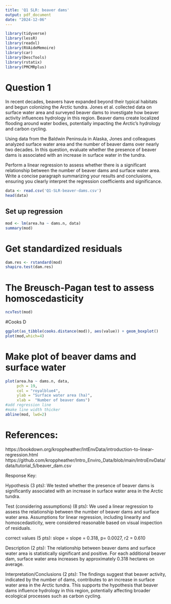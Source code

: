```yaml
---
title: 'Q1 SLR: beaver dams'
output: pdf_document
date: "2024-12-06"
---
```


```r
library(tidyverse)
library(lessR)
library(readxl)
library(RVAideMemoire)
library(car)
library(DescTools)
library(rstatix)
library(PMCMRplus)
```

# Question 1
In recent decades, beavers have expanded beyond their typical habitats and begun colonizing 
the Arctic tundra. Jones et al. collected data on surface water area and surveyed beaver 
dams to investigate how beaver activity influences hydrology in this region. Beaver dams 
create localized flooding around water bodies, potentially impacting the Arctic's hydrology 
and carbon cycling.

Using data from the Baldwin Peninsula in Alaska, Jones and colleagues analyzed surface 
water area and the number of beaver dams over nearly two decades. In this question, 
evaluate whether the presence of beaver dams is associated with an increase in surface 
water in the tundra.

Perform a linear regression to assess whether there is a significant relationship between 
the number of beaver dams and surface water area. Write a concise paragraph summarizing 
your results and conclusions, ensuring you clearly interpret the regression coefficients 
and significance.


```r
data <- read.csv('Q1-SLR-beaver-dams.csv')
head(data)
```


## Set up regression
```r
mod <- lm(area.ha ~ dams.n, data)
summary(mod)
```


# Get standardized residuals
```r
dam.res <- rstandard(mod)
shapiro.test(dam.res)
```

# The Breusch-Pagan test to assess homoscedasticity
```r
ncvTest(mod)
```

#Cooks D
```r
ggplot(as_tibble(cooks.distance(mod)), aes(value)) + geom_boxplot()
plot(mod,which=4)
```

# Make plot of beaver dams and surface water
```r
plot(area.ha ~ dams.n, data, 
     pch = 19, 
     col = "royalblue4",
     ylab = "Surface water area (ha)",
     xlab =  "Number of beaver dams")
#add regression line
#make line width thicker
abline(mod, lwd=2)
```


# References:
  
https://bookdown.org/kroppheather/IntEnvData/introduction-to-linear-regression.html
https://github.com/kroppheather/Intro_Enviro_Data/blob/main/IntroEnvData/data/tutorial_5/beaver_dam.csv


Response Key:&nbsp;

Hypothesis (3 pts): We tested whether the presence of beaver dams is significantly associated with an increase in surface water area in the Arctic tundra.

Test (considering assumptions) (8 pts): We used a linear regression to assess the relationship between the number of beaver dams and surface water area. Assumptions for linear regression, including linearity and homoscedasticity, were considered reasonable based on visual inspection of residuals.

correct values (5 pts): slope = slope = 0.318, p= 0.0027, r2 = 0.610

Description (2 pts): The relationship between beaver dams and surface water area is statistically significant and positive. For each additional beaver dam, surface water area increases by approximately 0.318 hectares on average.

Interpretation/Conclusions (2 pts): The findings suggest that beaver activity, indicated by the number of dams, contributes to an increase in surface water area in the Arctic tundra. This supports the hypothesis that beaver dams influence hydrology in this region, potentially affecting broader ecological processes such as carbon cycling.
